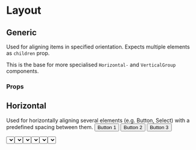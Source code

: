 
# Layout

## Generic

Used for aligning items in specified orientation. Expects multiple elements as `children` prop.

This is the base for more specialised `Horizontal-` and `VerticalGroup` components.

### Props
<Props of={Layout} />

## Horizontal

Used for horizontally aligning several elements (e.g. Button, Select) with a predefined spacing between them.
<Preview>
    <HorizontalGroup>
      <Button>Button 1</Button>
      <Button>Button 2</Button>
      <Button>Button 3</Button>
    </HorizontalGroup>
 </Preview>

 <Preview>
   <HorizontalGroup>
     <Select
       size='sm'
       onChange={() => {}}
       options={[
         { value: 1, label: 'Option 1' },
         { value: 2, label: 'Option 2' },
       ]}
     />
     <Select
       size='sm'
       onChange={() => {}}
       options={[
         { value: 1, label: 'Option 1' },
         { value: 2, label: 'Option 2' },
       ]}
     />
     <Select
       size='sm'
       onChange={() => {}}
       options={[
         { value: 1, label: 'Option 1' },
         { value: 2, label: 'Option 2' },
       ]}
     />
   </HorizontalGroup>
 </Preview>


### Props
<Props of={HorizontalGroup} />


## Vertical

Used for vertically aligning several elements (e.g. Button, Select) with a predefined spacing between them.
<Preview>
    <VerticalGroup>
      <Button>Button 1</Button>
      <Button>Button 2</Button>
      <Button>Button 3</Button>
    </VerticalGroup>
 </Preview>

 <Preview>
   <VerticalGroup justify='center'>
    <Select
      size='sm'
      onChange={() => {}}
      options={[
        { value: 1, label: 'Option 1' },
        { value: 2, label: 'Option 2' },
      ]}
    />
    <Select
      size='sm'
      onChange={() => {}}
      options={[
        { value: 1, label: 'Option 1' },
        { value: 2, label: 'Option 2' },
      ]}
    />
    <Select
      size='sm'
      onChange={() => {}}
      options={[
        { value: 1, label: 'Option 1' },
        { value: 2, label: 'Option 2' },
      ]}
    />
   </VerticalGroup>
 </Preview>


### Props
<Props of={VerticalGroup} />

